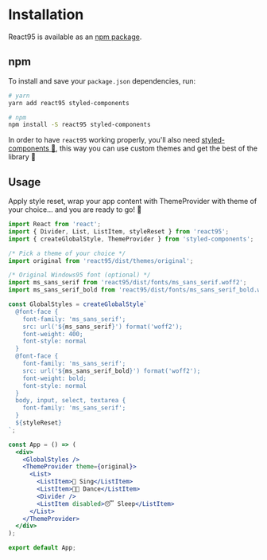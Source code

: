 
<Meta title='Docs/Getting Started' />

# Installation

React95 is available as an [npm package](https://www.npmjs.com/package/react95).

## npm

To install and save your `package.json` dependencies, run:

```sh
# yarn
yarn add react95 styled-components

# npm
npm install -S react95 styled-components
```

In order to have `react95` working properly, you'll also need
[styled-components 💅](https://github.com/styled-components/styled-components),
this way you can use custom themes and get the best of the library 🙂

## Usage

Apply style reset, wrap your app content with ThemeProvider with theme of your
choice... and you are ready to go! 🚀

```jsx
import React from 'react';
import { Divider, List, ListItem, styleReset } from 'react95';
import { createGlobalStyle, ThemeProvider } from 'styled-components';

/* Pick a theme of your choice */
import original from 'react95/dist/themes/original';

/* Original Windows95 font (optional) */
import ms_sans_serif from 'react95/dist/fonts/ms_sans_serif.woff2';
import ms_sans_serif_bold from 'react95/dist/fonts/ms_sans_serif_bold.woff2';

const GlobalStyles = createGlobalStyle`
  @font-face {
    font-family: 'ms_sans_serif';
    src: url('${ms_sans_serif}') format('woff2');
    font-weight: 400;
    font-style: normal
  }
  @font-face {
    font-family: 'ms_sans_serif';
    src: url('${ms_sans_serif_bold}') format('woff2');
    font-weight: bold;
    font-style: normal
  }
  body, input, select, textarea {
    font-family: 'ms_sans_serif';
  }
  ${styleReset}
`;

const App = () => (
  <div>
    <GlobalStyles />
    <ThemeProvider theme={original}>
      <List>
        <ListItem>🎤 Sing</ListItem>
        <ListItem>💃🏻 Dance</ListItem>
        <Divider />
        <ListItem disabled>😴 Sleep</ListItem>
      </List>
    </ThemeProvider>
  </div>
);

export default App;
```
